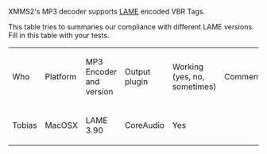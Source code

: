 XMMS2's MP3 decoder supports [http://gabriel.mp3-tech.org/mp3infotag.html LAME] encoded VBR Tags.

This table tries to summaries our compliance with different LAME versions. Fill in this table with your tests.

{| border="1" cellspacing="0" cellpadding="5" align="left"
|Who
|Platform
|MP3 Encoder and version
|Output plugin
|Working (yes, no, sometimes)
|Comments
|-
|Tobias
|MacOSX
|LAME 3.90
|CoreAudio
|Yes
|
|}